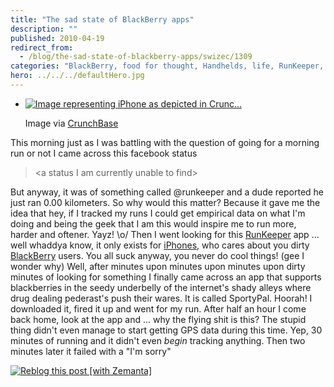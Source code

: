 ```yaml
---
title: "The sad state of BlackBerry apps"
description: ""
published: 2010-04-19
redirect_from:
  - /blog/the-sad-state-of-blackberry-apps/swizec/1309
categories: "BlackBerry, food for thought, Handhelds, life, RunKeeper, Smartphone, SportyPal, Uncategorized"
hero: ../../../defaultHero.jpg
---
```


- [![Image representing iPhone as depicted in Crunc...](http://swizec.com/blog/wp-content/uploads/2010/04/19797v1-max-250x250.jpg "Image representing iPhone as depicted in Crunc...")](http://www.crunchbase.com/product/iphone)

  Image via [CrunchBase](http://www.crunchbase.com)

This morning just as I was battling with the question of going for a morning run or not I came across this facebook status

> &lt;a status I am currently unable to find>

But anyway, it was of something called @runkeeper and a dude reported he just ran 0.00 kilometers. So why would this matter? Because it gave me the idea that hey, if I tracked my runs I could get empirical data on what I'm doing and being the geek that I am this would inspire me to run more, harder and oftener. Yayz! \\o/ Then I went looking for this [RunKeeper](http://runkeeper.com/ "RunKeeper") app ... well whaddya know, it only exists for [iPhones](http://www.apple.com/iphone "iPhone"), who cares about you dirty [BlackBerry](http://www.blackberry.com "BlackBerry") users. You all suck anyway, you never do cool things! (gee I wonder why) Well, after minutes upon minutes upon minutes upon dirty minutes of looking for something I finally came across an app that supports blackberries in the seedy underbelly of the internet's shady alleys where drug dealing pederast's push their wares. It is called SportyPal. Hoorah! I downloaded it, fired it up and went for my run. After half an hour I come back home, look at the app and ... why the flying shit is this? The stupid thing didn't even manage to start getting GPS data during this time. Yep, 30 minutes of running and it didn't even _begin_ tracking anything. Then two minutes later it failed with a "I'm sorry"

[![Reblog this post [with Zemanta]](http://img.zemanta.com/reblog_e.png?x-id=740d9278-a559-4fb4-9cca-c2da19eeb5b1)](http://reblog.zemanta.com/zemified/740d9278-a559-4fb4-9cca-c2da19eeb5b1/ "Reblog this post [with Zemanta]")
